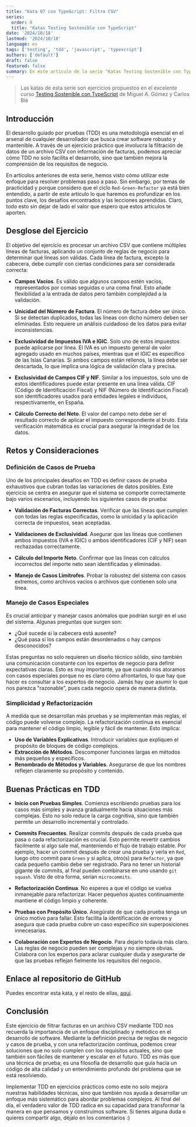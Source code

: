 ```yaml
---
title: "Kata 07 con TypeScript: Filtro CSV"
series:
  order: 8
  title: "Katas Testing Sostenible con TypeScript"
date: '2024/10/18'
lastmod: '2024/10/18'
language: es
tags: ['testing', 'tdd', 'javascript', 'typescript']
authors: ['default']
draft: false
featured: false
summary: En este artículo de la serie "Katas Testing Sostenible con TypeScript", analizaremos la creación de un filtro de CSV usando TDD y Jest.
---
```


> Las katas de esta serie son ejercicios propuestos en el excelente curso [Testing Sostenible con TypeScript](https://academy.softwarecrafters.io/p/curso) de Miguel A. Gómez y Carlos Blé

## Introducción

El desarrollo guiado por pruebas (TDD) es una metodología esencial en el arsenal de cualquier desarrollador que busca crear software robusto y mantenible. A través de un ejercicio práctico que involucra la filtración de datos de un archivo CSV con información de facturas, podemos apreciar cómo TDD no solo facilita el desarrollo, sino que también mejora la comprensión de los requisitos de negocio.

En artículos anteriores de esta serie, hemos visto cómo utilizar este enfoque para resolver problemas paso a paso. Sin embargo, por temas de practicidad y porque considero que el ciclo `Red-Green-Refactor` ya está bien entendido, a partir de este artículo lo que haremos es profundizar en los puntos clave, los desafíos encontrados y las lecciones aprendidas. Claro, todo esto sin dejar de lado el valor que espero que estos artículos te aporten.

<TOCInline toc={props.toc} exclude="Introducción" locale={props.locale} asDisclosure />

## Desglose del Ejercicio

El objetivo del ejercicio es procesar un archivo CSV que contiene múltiples líneas de facturas, aplicando un conjunto de reglas de negocio para determinar qué líneas son válidas. Cada línea de factura, excepto la cabecera, debe cumplir con ciertas condiciones para ser considerada correcta:

- **Campos Vacíos**. Es válido que algunos campos estén vacíos, representados por comas seguidas o una coma final. Esto añade flexibilidad a la entrada de datos pero también complejidad a la validación.
  
- **Unicidad del Número de Factura**. El número de factura debe ser único. Si se detectan duplicados, todas las líneas con dicho número deben ser eliminadas. Esto requiere un análisis cuidadoso de los datos para evitar inconsistencias.
  
- **Exclusividad de Impuestos IVA e IGIC**. Solo uno de estos impuestos puede aplicarse por línea. El IVA es un impuesto general de valor agregado usado en muchos países, mientras que el IGIC es específico de las Islas Canarias. Si ambos campos están rellenos, la línea debe ser descartada, lo que implica una lógica de validación clara y precisa.
  
- **Exclusividad de Campos CIF y NIF**. Similar a los impuestos, solo uno de estos identificadores puede estar presente en una línea válida. CIF (Código de Identificación Fiscal) y NIF (Número de Identificación Fiscal) son identificadores usados para entidades legales e individuos, respectivamente, en España.
  
- **Cálculo Correcto del Neto**. El valor del campo neto debe ser el resultado correcto de aplicar el impuesto correspondiente al bruto. Esta verificación matemática es crucial para asegurar la integridad de los datos.

## Retos y Consideraciones

### Definición de Casos de Prueba

Uno de los principales desafíos en TDD es definir casos de prueba exhaustivos que cubran todas las variaciones de datos posibles. Este ejercicio se centra en asegurar que el sistema se comporte correctamente bajo varios escenarios, incluyendo los siguientes casos de prueba:

- **Validación de Facturas Correctas**. Verificar que las líneas que cumplen con todas las reglas especificadas, como la unicidad y la aplicación correcta de impuestos, sean aceptadas.

- **Validaciones de Exclusividad**. Asegurar que las líneas que contienen ambos impuestos (IVA e IGIC) o ambos identificadores (CIF y NIF) sean rechazadas correctamente.

- **Cálculo del Importe Neto**. Confirmar que las líneas con cálculos incorrectos del importe neto sean identificadas y eliminadas.

- **Manejo de Casos Limítrofes**. Probar la robustez del sistema con casos extremos, como archivos vacíos o archivos que contienen solo una línea.

### Manejo de Casos Especiales

Es crucial anticipar y manejar casos anómalos que podrían surgir en el uso del sistema. Algunas preguntas que surgen son:

- ¿Qué sucede si la cabecera está ausente?
- ¿Qué pasa si los campos están desordenados o hay campos desconocidos?

Estas preguntas no solo requieren un diseño técnico sólido, sino también una comunicación constante con los expertos de negocio para definir expectativas claras. Esto es muy importante, ya que cuando nos atoramos con casos especiales porque no es claro cómo afrontarlos, lo que hay que hacer es consultar a los expertos de negocio. Jamás hay que asumir lo que nos parezca "razonable", pues cada negocio opera de manera distinta.

### Simplicidad y Refactorización

A medida que se desarrollan más pruebas y se implementan más reglas, el código puede volverse complejo. La refactorización continua es esencial para mantener el código limpio, legible y fácil de mantener. Esto implica:

- **Uso de Variables Explicativas**. Introducir variables que expliquen el propósito de bloques de código complejos.
- **Extracción de Métodos**. Descomponer funciones largas en métodos más pequeños y específicos.
- **Renombrado de Métodos y Variables**. Asegurarse de que los nombres reflejen claramente su propósito y contenido.

## Buenas Prácticas en TDD

- **Inicio con Pruebas Simples**. Comienza escribiendo pruebas para los casos más simples y avanza gradualmente hacia situaciones más complejas. Esto no solo reduce la carga cognitiva, sino que también permite un desarrollo incremental y controlado.

- **Commits Frecuentes**. Realizar commits después de cada prueba que pasa o cada refactorización es crucial. Esto permite revertir cambios fácilmente si algo sale mal, manteniendo el flujo de trabajo estable. Por ejemplo, hacer un commit después de crear una prueba y verla en `Red`, luego otro commit para `Green` y si aplica, otro(s) para `Refactor`, ya que cada pequeño cambio debe ser registrado. Para no tener un historial gigante de commits, al final pueden combinarse en uno usando `git squash`. Visto de otra forma, serían `microcommits`.

- **Refactorización Continua**. No esperes a que el código se vuelva inmanejable para refactorizar. Hacer pequeños ajustes continuamente mantiene el código limpio y coherente.

- **Pruebas con Propósito Único**. Asegúrate de que cada prueba tenga un único motivo para fallar. Esto facilita la identificación de errores y asegura que cada prueba cubre un caso específico sin superposiciones innecesarias.

- **Colaboración con Expertos de Negocio**. Para dejarlo todavía más claro. Las reglas de negocio pueden ser complejas y no siempre obvias. Colabora con los expertos para aclarar cualquier duda y asegurarte de que las pruebas reflejan fielmente los requisitos del negocio.

## Enlace al repositorio de GitHub

Puedes encontrar esta kata, y el resto de ellas, [aquí](https://github.com/carlos-talavera/katas-sustainable-testing-ts).

## Conclusión

Este ejercicio de filtrar facturas en un archivo CSV mediante TDD nos recuerda la importancia de un enfoque disciplinado y metódico en el desarrollo de software. Mediante la definición precisa de reglas de negocio y casos de prueba, y con una refactorización continua, podemos crear soluciones que no solo cumplen con los requisitos actuales, sino que también son fáciles de mantener y escalar en el futuro. TDD es más que una técnica de prueba; es una filosofía de desarrollo que guía hacia un código de alta calidad y un entendimiento profundo del problema que se está resolviendo.

Implementar TDD en ejercicios prácticos como este no solo mejora nuestras habilidades técnicas, sino que también nos ayuda a desarrollar un enfoque más sistemático para abordar problemas complejos. Al final del día, el verdadero valor de TDD radica en su capacidad para transformar la manera en que pensamos y construimos software. Si tienes alguna duda o quieres compartir algo, déjalo en los comentarios :)